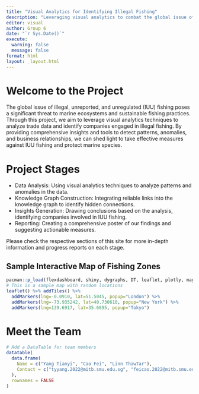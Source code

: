 ```yaml
---
title: "Visual Analytics for Identifying Illegal Fishing"
description: "Leveraging visual analytics to combat the global issue of illegal, unreported, and unregulated (IUU) fishing."
editor: visual
author: Group 6
date: "`r Sys.Date()`"
execute: 
  warning: false
  message: false
format: html
layout: _layout.html
---
```


# **Welcome to the Project**

The global issue of illegal, unreported, and unregulated (IUU) fishing poses a significant threat to marine ecosystems and sustainable fishing practices. Through this project, we aim to leverage visual analytics techniques to analyze trade data and identify companies engaged in illegal fishing. By providing comprehensive insights and tools to detect patterns, anomalies, and business relationships, we can shed light to take effective measures against IUU fishing and protect marine species.

# Project Stages

-   Data Analysis: Using visual analytics techniques to analyze patterns and anomalies in the data.
-   Knowledge Graph Construction: Integrating reliable links into the knowledge graph to identify hidden connections.
-   Insights Generation: Drawing conclusions based on the analysis, identifying companies involved in IUU fishing.
-   Reporting: Creating a comprehensive poster of our findings and suggesting actionable measures.

Please check the respective sections of this site for more in-depth information and progress reports on each stage.

## **Sample Interactive Map of Fishing Zones**

```r
pacman::p_load(flexdashboard, shiny, dygraphs, DT, leaflet, plotly, magrittr)
# This is a sample map with random locations
leaflet() %>% addTiles() %>%
  addMarkers(lng=-0.0910, lat=51.5045, popup="London") %>%
  addMarkers(lng=-73.935242, lat=40.730610, popup="New York") %>%
  addMarkers(lng=139.6917, lat=35.6895, popup="Tokyo")
```

# **Meet the Team**

```r
# Add a DataTable for team members
datatable(
  data.frame(
    Name = c("Yang Tianyi", "Cao Fei", "Linn ThawTar"),
    Contact = c("tyyang.2022@mitb.smu.edu.sg", "feicao.2022@mitb.smu.edu.sg", "thawtarlinn.2022@mitb.smu.edu.sg") 
  ), 
  rownames = FALSE
)

```
